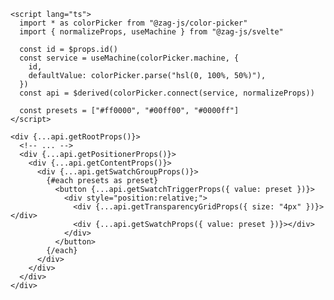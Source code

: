 ```svelte {18-25}
<script lang="ts">
  import * as colorPicker from "@zag-js/color-picker"
  import { normalizeProps, useMachine } from "@zag-js/svelte"

  const id = $props.id()
  const service = useMachine(colorPicker.machine, {
    id,
    defaultValue: colorPicker.parse("hsl(0, 100%, 50%)"),
  })
  const api = $derived(colorPicker.connect(service, normalizeProps))

  const presets = ["#ff0000", "#00ff00", "#0000ff"]
</script>

<div {...api.getRootProps()}>
  <!-- ... -->
  <div {...api.getPositionerProps()}>
    <div {...api.getContentProps()}>
      <div {...api.getSwatchGroupProps()}>
        {#each presets as preset}
          <button {...api.getSwatchTriggerProps({ value: preset })}>
            <div style="position:relative;">
              <div {...api.getTransparencyGridProps({ size: "4px" })}></div>
              <div {...api.getSwatchProps({ value: preset })}></div>
            </div>
          </button>
        {/each}
      </div>
    </div>
  </div>
</div>
```
